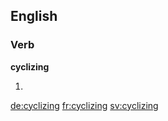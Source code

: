 ==English==

===Verb===
'''cyclizing'''

# {{present participle of|cyclize}}

[[de:cyclizing]]
[[fr:cyclizing]]
[[sv:cyclizing]]